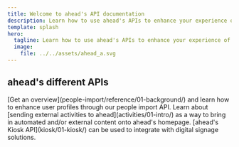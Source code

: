 ```yaml
---
title: Welcome to ahead's API documentation
description: Learn how to use ahead's APIs to enhance your experience of ahead.
template: splash
hero:
  tagline: Learn how to use ahead's APIs to enhance your experience of ahead.
  image:
    file: ../../assets/ahead_a.svg
---
```



## ahead's different APIs

<CardGrid>
	<Card title="Enhance ahead's user profiles" icon="seti:json">
		[Get an overview](people-import/reference/01-background/) and learn how to enhance user profiles through our people import API.
	</Card>
	<Card title="Send external activities to ahead" icon="external">
		Learn about [sending external activities to ahead](activities/01-intro/) as a way to bring in automated and/or external content
    onto ahead's homepage.
	</Card>
  <Card title="Use the kiosk API" icon="laptop">
    [ahead's Kiosk API](kiosk/01-kiosk/) can be used to integrate with digital signage solutions.
	</Card>
</CardGrid>
